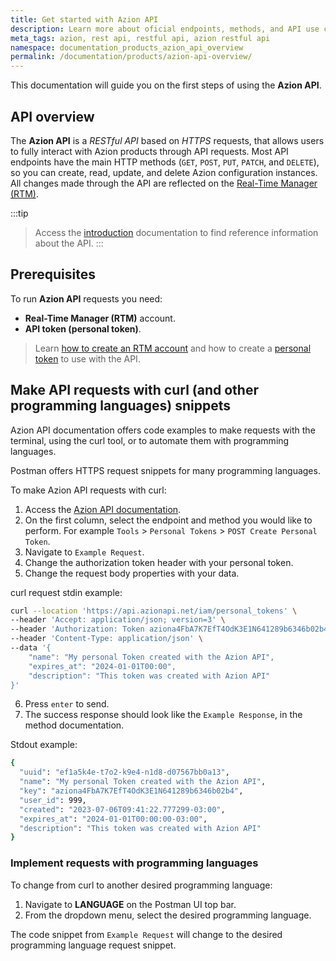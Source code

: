 ```yaml
---
title: Get started with Azion API
description: Learn more about oficial endpoints, methods, and API use cases of the Azion RESTful API.
meta_tags: azion, rest api, restful api, azion restful api
namespace: documentation_products_azion_api_overview
permalink: /documentation/products/azion-api-overview/
---
```


This documentation will guide you on the first steps of using the **Azion API**.

## API overview

The **Azion API** is a *RESTful API* based on *HTTPS* requests, that allows users to fully interact with Azion products through API requests. Most API endpoints have the main HTTP methods (`GET`, `POST`, `PUT`, `PATCH`, and `DELETE`), so you can create, read, update, and delete Azion configuration instances. All changes made through the API are reflected on the [Real-Time Manager (RTM)](https://manager.azion.com).

:::tip
> Access the [introduction](https://api.azion.com/#intro) documentation to find reference information about the API.
:::

## Prerequisites

To run **Azion API** requests you need:

- **Real-Time Manager (RTM)** account.
- **API token (personal token)**.

> Learn [how to create an RTM account](https://www.azion.com/en/documentation/products/accounts/creating-account/) and how to create a [personal token](https://www.azion.com/en/documentation/products/accounts/personal-tokens/) to use with the API.

## Make API requests with curl (and other programming languages) snippets
 
Azion API documentation offers code examples to make requests with the terminal, using the curl tool, or to automate them with programming languages. 

Postman offers HTTPS request snippets for many programming languages.

To make Azion API requests with curl:

1. Access the [Azion API documentation](https://api.azion.com).
2. On the first column, select the endpoint and method you would like to perform. For example `Tools` > `Personal Tokens` > `POST Create Personal Token`.
3. Navigate to `Example Request`.
4. Change the authorization token header with your personal token.
5. Change the request body properties with your data.

curl request stdin example:

```bash
curl --location 'https://api.azionapi.net/iam/personal_tokens' \
--header 'Accept: application/json; version=3' \
--header 'Authorization: Token aziona4FbA7K7EfT4OdK3E1N641289b6346b02b4' \
--header 'Content-Type: application/json' \
--data '{   
    "name": "My personal Token created with the Azion API",
    "expires_at": "2024-01-01T00:00",
    "description": "This token was created with Azion API"
}'
```

6. Press `enter` to send.
7. The success response should look like the `Example Response`, in the method documentation.

Stdout example:

```bash
{
  "uuid": "ef1a5k4e-t7o2-k9e4-n1d8-d07567bb0a13",
  "name": "My personal Token created with the Azion API",
  "key": "aziona4FbA7K7EfT4OdK3E1N641289b6346b02b4",
  "user_id": 999,
  "created": "2023-07-06T09:41:22.777299-03:00",
  "expires_at": "2024-01-01T00:00:00-03:00",
  "description": "This token was created with Azion API"
}
```

### Implement requests with programming languages

To change from curl to another desired programming language:

1. Navigate to **LANGUAGE** on the Postman UI top bar.
2. From the dropdown menu, select the desired programming language.

The code snippet from `Example Request` will change to the desired programming language request snippet.
